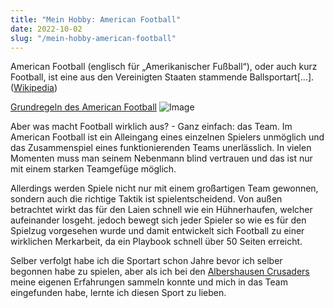 ```yaml
---
title: "Mein Hobby: American Football"
date: 2022-10-02
slug: "/mein-hobby-american-football"
---
```


American Football (englisch für „Amerikanischer Fußball“), oder auch kurz Football, ist eine aus den Vereinigten Staaten stammende Ballsportart[...]. ([Wikipedia](https://de.wikipedia.org/wiki/American_Football))

[Grundregeln des American Football](https://www.youtube.com/watch?v=QIjVePrc2O8)
![Image](./img.jpg)

Aber was macht Football wirklich aus? - Ganz einfach: das Team. Im American Football ist ein Alleingang eines einzelnen Spielers unmöglich und das Zusammenspiel eines funktionierenden Teams unerlässlich. In vielen Momenten muss man seinem Nebenmann blind vertrauen und das ist nur mit einem starken Teamgefüge möglich. 

Allerdings werden Spiele nicht nur mit einem großartigen Team gewonnen, sondern auch die richtige Taktik ist spielentscheidend. Von außen betrachtet wirkt das für den Laien schnell wie ein Hühnerhaufen, welcher aufeinander losgeht. jedoch bewegt sich jeder Spieler so wie es für den Spielzug vorgesehen wurde und damit entwickelt sich Football zu einer wirklichen Merkarbeit, da ein Playbook schnell über 50 Seiten erreicht.

Selber verfolgt habe ich die Sportart schon Jahre bevor ich selber begonnen habe zu spielen, aber als ich bei den [Albershausen Crusaders](https://albershausen-crusaders.de/) meine eigenen Erfahrungen sammeln konnte und mich in das Team eingefunden habe, lernte ich diesen Sport zu lieben.



